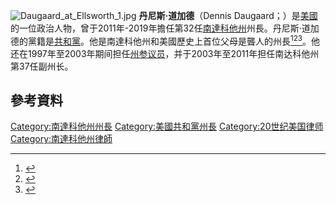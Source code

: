 [[File:Daugaard_at_Ellsworth_1.jpg|thumb]]
'''丹尼斯·道加德'''（Dennis Daugaard；{{bd|1953年|6月11日}}）是[[美國|美國]]的一位政治人物，曾于2011年-2019年擔任第32任[[南达科他州|南達科他州]]州長。丹尼斯·道加德的黨籍是[[共和黨_(美國)|共和黨]]。他是南達科他州和美國歷史上首位父母是聾人的州長<ref name="Daugaard wins; becomes the first CODA in South Dakota history">{{cite web|url=http://www.keloland.com/News/NewsDetail6371.cfm?Id=106715|title=Deaf Community Happy With Daugaard Win|last=Schaffhauser|first=Erich|date=2010-11-03|publisher=Sioux Falls (S. Dakota) KELO-TV|accessdate=2012-07-06|deadurl=yes|archiveurl=https://archive.is/20130127020730/http://www.keloland.com/News/NewsDetail6371.cfm?Id=106715|archivedate=2013年1月27日}}</ref><ref name="Daugaard becomes first CODA governor">{{cite web|url=http://fookembug.wordpress.com/2011/02/06/first-coda-becomes-the-governor-of-south-dakota/|title=First CODA becomes the Governor of South Dakota|first=Bug|date=2011-02-06|publisher=Fookem and Bug|accessdate=2012-07-06|archive-date=2020-06-09|archive-url=https://web.archive.org/web/20200609221811/https://fookembug.wordpress.com/2011/02/06/first-coda-becomes-the-governor-of-south-dakota/|dead-url=no}}</ref><ref name="Daugaard the first CODA governor ">{{cite web|url=http://deafnewstoday.blogspot.com/2012/05/gov-to-speak-at-nad.html|title=Gov to Speak at NAD (National Association of the Deaf) Conference|date=2012-05-15|publisher=Deaf News Today|accessdate=2012-07-06|archive-date=2020-06-09|archive-url=https://web.archive.org/web/20200609221817/http://deafnewstoday.blogspot.com/2012/05/gov-to-speak-at-nad.html|dead-url=no}}</ref>。他还在1997年至2003年期间担任[[南达科他州参议院|州参议员]]，并于2003年至2011年担任南达科他州第37任副州长。

== 參考資料 ==
{{reflist}}{{US Chief Executives}}
[[Category:南達科他州州長|Category:南達科他州州長]]
[[Category:美國共和黨州長|Category:美國共和黨州長]]
[[Category:20世纪美国律师|Category:20世纪美国律师]]
[[Category:南達科他州律師|Category:南達科他州律師]]